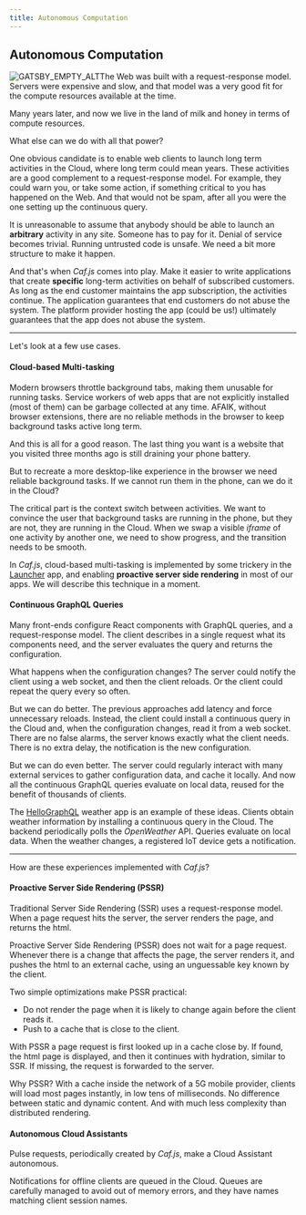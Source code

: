 ```yaml
---
title: Autonomous Computation
---
```


## Autonomous Computation

![GATSBY_EMPTY_ALT](../images/randy-fath-KyreMg96fuA-unsplash.jpg)The Web was built with a request-response model. Servers were expensive and slow, and that model was a very good fit for the compute resources available at the time.

Many years later, and now we live in the land of milk and honey in terms of compute resources.

What else can we do with all that power?

One obvious candidate is to enable web clients to launch long term activities in the Cloud, where long term could mean years. These activities are a good complement to a request-response model. For example, they could warn you, or take some action, if something critical to you has happened on the Web. And that would not be spam, after all you were the one setting up the continuous query.

It is unreasonable to assume that anybody should be able to launch an **arbitrary** activity in any site. Someone has to pay for it. Denial of service becomes trivial. Running untrusted code is unsafe. We need a bit more structure to make it happen.

And that's when *Caf.js* comes into play. Make it easier to write applications that create **specific** long-term activities on behalf of subscribed customers. As long as the end customer maintains the app subscription, the activities continue. The application guarantees that end customers do not abuse the system. The platform provider hosting the app (could be <Link to="/hosting">us!</Link>) ultimately guarantees that the app does not abuse the system.

<hr/>

Let's look at a few use cases.

#### Cloud-based Multi-tasking

Modern browsers throttle background tabs, making them unusable for running tasks. Service workers of web apps that are not explicitly installed (most of them) can be garbage collected at any time. AFAIK, without browser extensions, there are no reliable methods in the browser to keep background tasks active long term.

And this is all for a good reason. The last thing you want is a website that you visited three months ago is still draining your phone battery.

But to recreate a more desktop-like experience in the browser we need reliable background tasks. If we cannot run them in the phone, can we do it in the Cloud?

The critical part is the context switch between activities. We want to convince the user that background tasks are running in the phone, but they are not, they are running in the Cloud. When we swap a visible *iframe* of one activity by another one, we need to show progress, and the transition needs to be smooth.

In *Caf.js*, cloud-based multi-tasking is implemented by some trickery in the [Launcher](https://github.com/cafjs/caf_launcher.git) app, and enabling **proactive server side rendering** in most of our apps. We will describe this technique in a moment.

#### Continuous GraphQL Queries

Many front-ends configure React components with GraphQL queries, and a request-response model. The client describes in a single request what its components need, and the server evaluates the query and returns the configuration.

What happens when the configuration changes? The server could notify the client using a web socket, and then the client reloads. Or the client could repeat the query every so often.

But we can do better. The previous approaches add latency and force unnecessary reloads. Instead, the client could install a continuous query in the Cloud and, when the configuration changes, read it from a web socket. There are no false alarms, the server knows exactly what the client needs. There is no extra delay, the notification is the new configuration.

But we can do even better. The server could regularly interact with many external services to gather configuration data, and cache it locally. And now all the continuous GraphQL queries evaluate on local data, reused for the benefit of thousands of clients.

The [HelloGraphQL](https://github.com/cafjs/caf_hellographql.git) weather app is an example of these ideas. Clients obtain weather information by installing a continuous query in the Cloud. The backend periodically polls the *OpenWeather* API. Queries evaluate on local data. When the weather changes, a registered IoT device gets a notification.

<hr/>

How are these experiences implemented with *Caf.js*?

#### Proactive Server Side Rendering (PSSR)

Traditional Server Side Rendering (SSR) uses a request-response model. When a page request hits the server, the server renders the page, and returns the html.

Proactive Server Side Rendering (PSSR) does not wait for a page request. Whenever there is a change that affects the page, the server renders it, and pushes the html to an external cache, using an unguessable key known by the client.

Two simple optimizations make PSSR practical:

*  Do not render the page when it is likely to change again before the client reads it.
* Push to a cache that is close to the client.

With PSSR a page request is first looked up in a cache close by. If found, the html page is displayed, and then it continues with hydration, similar to SSR. If missing, the request is forwarded to the server.

Why PSSR? With a cache inside the network of a 5G mobile provider, clients will load most pages instantly, in low tens of milliseconds. No difference between static and dynamic content. And with much less complexity than distributed rendering.


#### Autonomous Cloud Assistants

Pulse requests, periodically created by *Caf.js*, make a Cloud Assistant <Link to="/docs/documentation#autonomous">autonomous</Link>.

Notifications for offline clients are queued in the Cloud. Queues are carefully managed to avoid out of memory errors, and they have names matching <Link to="/docs/documentation#client">client session names</Link>.

